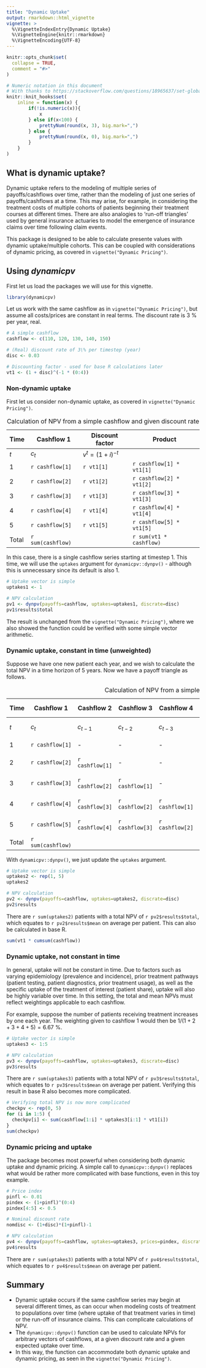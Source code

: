 ```yaml
---
title: "Dynamic Uptake"
output: rmarkdown::html_vignette
vignette: >
  %\VignetteIndexEntry{Dynamic Uptake}
  %\VignetteEngine{knitr::rmarkdown}
  %\VignetteEncoding{UTF-8}
---
```


```r
knitr::opts_chunk$set(
  collapse = TRUE,
  comment = "#>"
)

# Numeric notation in this document
# With thanks to https://stackoverflow.com/questions/18965637/set-global-thousand-separator-on-knitr/18967590#18967590
knitr::knit_hooks$set(
    inline = function(x) {
        if(!is.numeric(x)){
            x
        } else if(x<100) {
            prettyNum(round(x, 3), big.mark=",")
        } else {
            prettyNum(round(x, 0), big.mark=",")
        }
    }
)
```

## What is dynamic uptake?

Dynamic uptake refers to the modeling of multiple series of payoffs/cashflows over time, rather than the modeling of just one series of payoffs/cashflows at a time. This may arise, for example, in considering the treatment costs of multiple cohorts of patients beginning their treatment courses at different times. There are also analogies to 'run-off triangles' used by general insurance actuaries to model the emergence of insurance claims over time following claim events.

This package is designed to be able to calculate presente values with dynamic uptake/multiple cohorts. This can be coupled with considerations of dynamic pricing, as covered in `vignette("Dynamic Pricing")`.

## Using *dynamicpv*

First let us load the packages we will use for this vignette.

```r
library(dynamicpv)
```

Let us work with the same cashflow as in `vignette("Dynamic Pricing")`, but assume all costs/prices are constant in real terms. The discount rate is 3 \% per year, real.

```r
# A simple cashflow
cashflow <- c(110, 120, 130, 140, 150)

# (Real) discount rate of 3\% per timestep (year)
disc <- 0.03

# Discounting factor - used for base R calculations later
vt1 <- (1 + disc)^(-1 * (0:4))
```

### Non-dynamic uptake

First let us consider non-dynamic uptake, as covered in `vignette("Dynamic Pricing")`.

| Time | Cashflow 1 | Discount factor    | Product |
|------|----------|--------------------|---------|
| $t$  | $c_t$    | $v^t = (1+i)^{-t}$ |         |
| 1 | `r cashflow[1]` | `r vt1[1]` | `r cashflow[1] * vt1[1]` |
| 2 | `r cashflow[2]` | `r vt1[2]` | `r cashflow[2] * vt1[2]` |
| 3 | `r cashflow[3]` | `r vt1[3]` | `r cashflow[3] * vt1[3]` |
| 4 | `r cashflow[4]` | `r vt1[4]` | `r cashflow[4] * vt1[4]` |
| 5 | `r cashflow[5]` | `r vt1[5]` | `r cashflow[5] * vt1[5]` |
| Total | `r sum(cashflow)` | | `r sum(vt1 * cashflow)` | 

: Calculation of NPV from a simple cashflow and given discount rate

In this case, there is a single cashflow series starting at timestep 1. This time, we will use the `uptakes` argument for `dynamicpv::dynpv()` - although this is unnecessary since its default is also 1.

```r
# Uptake vector is simple
uptakes1 <- 1

# NPV calculation
pv1 <- dynpv(payoffs=cashflow, uptakes=uptakes1, discrate=disc)
pv1$results$total
```

The result is unchanged from the `vignette("Dynamic Pricing")`, where we also showed the function could be verified with some simple vector arithmetic.

### Dynamic uptake, constant in time (unweighted)

Suppose we have one new patient each year, and we wish to calculate the total NPV in a time horizon of 5 years. Now we have a payoff triangle as follows.

| Time | Cashflow 1 | Cashflow 2 | Cashflow 3 | Cashflow 4 | Cashflow 5 | Cashflow Sum | Discount factor | Product |
|------|----------|--------------------|---------|----|-----|----|----|----|
| $t$  | $c_t$    | $c_{t-1}$ | $c_{t-2}$ | $c_{t-3}$ | $c_{t-4}$ |   | $v^t = (1+i)^{-t}$ |         |
| 1 | `r cashflow[1]` | - | - | - | - | `r cashflow[1]` |`r vt1[1]` | `r cashflow[1] * vt1[1]` |
| 2 | `r cashflow[2]` | `r cashflow[1]` | - | - | - | `r sum(cashflow[1:2])` |`r vt1[2]` | `r sum(cashflow[1:2]) * vt1[2]` |
| 3 | `r cashflow[3]` | `r cashflow[2]` |`r cashflow[1]` | - | - | `r sum(cashflow[1:3])` | `r vt1[3]` | `r sum(cashflow[1:3]) * vt1[3]` |
| 4 | `r cashflow[4]` | `r cashflow[3]` | `r cashflow[2]` |`r cashflow[1]` | - | `r sum(cashflow[1:4])` | `r vt1[4]` | `r sum(cashflow[1:4]) * vt1[4]` |
| 5 | `r cashflow[5]` | `r cashflow[4]` | `r cashflow[3]` | `r cashflow[2]` |`r cashflow[1]` | `r sum(cashflow[1:5])` | `r vt1[5]` | `r sum(cashflow[1:5]) * vt1[5]` |
| Total | `r sum(cashflow)` | | | | | | | `r sum(vt1 * cumsum(cashflow))` | 

: Calculation of NPV from a simple cashflow and given discount rate

With `dynamicpv::dynpv()`, we just update the `uptakes` argument.

```r
# Uptake vector is simple
uptakes2 <- rep(1, 5)
uptakes2

# NPV calculation
pv2 <- dynpv(payoffs=cashflow, uptakes=uptakes2, discrate=disc)
pv2$results
```

There are `r sum(uptakes2)` patients with a total NPV of `r pv2$results$total`, which equates to `r pv2$results$mean` on average per patient. This can also be calculated in base R.

```r
sum(vt1 * cumsum(cashflow))
```

### Dynamic uptake, not constant in time

In general, uptake will not be constant in time. Due to factors such as varying epidemiology (prevalence and incidence), prior treatment pathways (patient testing, patient diagnostics, prior treatment usage), as well as the specific uptake of the treatment of interest (patient share), uptake will also be highly variable over time. In this setting, the total and mean NPVs must reflect weightings applicable to each cashflow.

For example, suppose the number of patients receiving treatment increases by one each year. The weighting given to cashflow 1 would then be $1/(1+2+3+4+5)=6.67$ \%.

```r
# Uptake vector is simple
uptakes3 <- 1:5

# NPV calculation
pv3 <- dynpv(payoffs=cashflow, uptakes=uptakes3, discrate=disc)
pv3$results
```

There are `r sum(uptakes3)` patients with a total NPV of `r pv3$results$total`, which equates to `r pv3$results$mean` on average per patient. Verifying this result in base R also becomes more complicated.

```r
# Verifying total NPV is now more complicated
checkpv <- rep(0, 5)
for (i in 1:5) {
  checkpv[i] <- sum(cashflow[1:i] * uptakes3[i:1] * vt1[i])
}
sum(checkpv)
```

### Dynamic pricing and uptake

The package becomes most powerful when considering both dynamic uptake and dynamic pricing. A simple call to `dynamicpv::dynpv()` replaces what would be rather more complicated with base functions, even in this toy example.

```r
# Price index
pinfl <- 0.01
pindex <- (1+pinfl)^(0:4)
pindex[4:5] <- 0.5

# Nominal discount rate
nomdisc <- (1+disc)*(1+pinfl)-1

# NPV calculation
pv4 <- dynpv(payoffs=cashflow, uptakes=uptakes3, prices=pindex, discrate=nomdisc)
pv4$results
```

There are `r sum(uptakes3)` patients with a total NPV of `r pv4$results$total`, which equates to `r pv4$results$mean` on average per patient.

## Summary

- Dynamic uptake occurs if the same cashflow series may begin at several different times, as can occur when modeling costs of treatment to populations over time (where uptake of that treatment varies in time) or the run-off of insurance claims. This can complicate calculations of NPV.
- The `dynamicpv::dynpv()` function can be used to calculate NPVs for arbitrary vectors of cashflows, at a given discount rate and a given expected uptake over time.
- In this way, the function can accommodate both dynamic uptake and dynamic pricing, as seen in the `vignette("Dynamic Pricing")`.